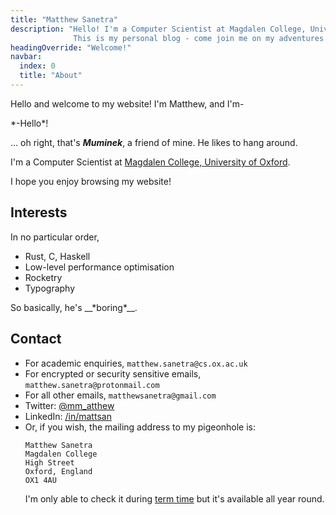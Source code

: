 ```yaml
---
title: "Matthew Sanetra"
description: "Hello! I'm a Computer Scientist at Magdalen College, University of Oxford.
              This is my personal blog - come join me on my adventures!"
headingOverride: "Welcome!"
navbar:
  index: 0
  title: "About"
---
```



Hello and welcome to my website! I'm Matthew, and I'm-

<Moomin which="muminek" side="right">
  *-Hello*!
</Moomin>

... oh right, that's __*Muminek*__, a friend of mine. He likes to hang around.

I'm a Computer Scientist at [Magdalen College, University of Oxford](https://www.magd.ox.ac.uk/).

I hope you enjoy browsing my website!

## Interests

In no particular order,

- Rust, C, Haskell
- Low-level performance optimisation
- Rocketry
- Typography

<Moomin which="muminek" side="left">
  So basically, he's __*boring*__.
</Moomin>

## Contact

- For academic enquiries, `matthew.sanetra@cs.ox.ac.uk`
- For encrypted or security sensitive emails, `matthew.sanetra@protonmail.com`
- For all other emails, `matthewsanetra@gmail.com`
- Twitter: [@mm_atthew](https://twitter.com/mm_atthew)
- LinkedIn: [/in/mattsan](https://linkedin.com/in/mattsan)
- Or, if you wish, the mailing address to my pigeonhole is:
  ```
  Matthew Sanetra
  Magdalen College
  High Street
  Oxford, England
  OX1 4AU
  ```
  I'm only able to check it during [term time](https://www.ox.ac.uk/about/facts-and-figures/dates-of-term) but it's available all year round.
